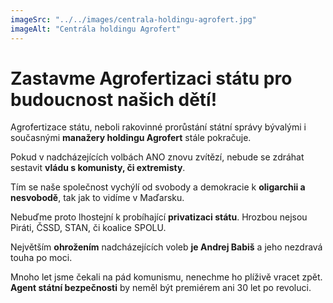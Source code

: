 ```yaml
---
imageSrc: "../../images/centrala-holdingu-agrofert.jpg"
imageAlt: "Centrála holdingu Agrofert"
---
```


# Zastavme **Agrofertizaci státu** pro budoucnost našich dětí!

Agrofertizace státu, neboli rakovinné prorůstání státní správy bývalými i současnými **manažery holdingu Agrofert** stále pokračuje.

Pokud v nadcházejících volbách ANO znovu zvítězí, nebude se zdráhat sestavit **vládu s komunisty, či extremisty**.

Tím se naše společnost vychýlí od svobody a demokracie k **oligarchii a nesvobodě**, tak jak to vidíme v Maďarsku.

Nebuďme proto lhostejní k probíhající **privatizaci státu**. Hrozbou nejsou Piráti, ČSSD, STAN, či koalice SPOLU.

Největším **ohrožením** nadcházejících voleb **je Andrej Babiš** a jeho nezdravá touha po moci.

Mnoho let jsme čekali na pád komunismu, nenechme ho plíživě vracet zpět. **Agent státní bezpečnosti** by neměl být premiérem ani 30 let po revoluci.
